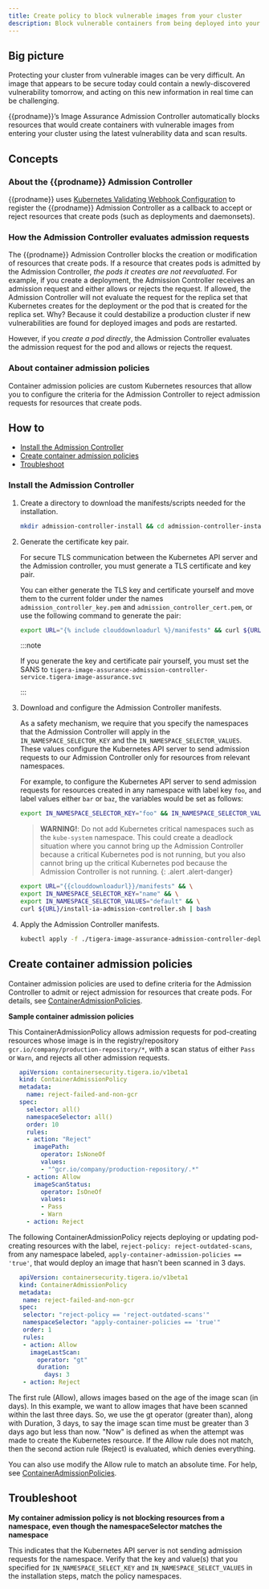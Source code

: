 ```yaml
---
title: Create policy to block vulnerable images from your cluster
description: Block vulnerable containers from being deployed into your cluster using the Admission Controller.
---
```


## Big picture

Protecting your cluster from vulnerable images can be very difficult. An image that appears to be secure today could 
contain a newly-discovered vulnerability tomorrow, and acting on this new information in real time can be challenging.

{{prodname}}’s Image Assurance Admission Controller automatically blocks resources that would create containers with vulnerable images from entering your cluster using the latest vulnerability data and scan results.

## Concepts

### About the {{prodname}} Admission Controller

{{prodname}} uses [Kubernetes Validating Webhook Configuration](https://kubernetes.io/docs/reference/access-authn-authz/extensible-admission-controllers/) to register the {{prodname}} Admission Controller as a callback to accept or reject resources that create pods (such as deployments and daemonsets).

### How the Admission Controller evaluates admission requests

The {{prodname}} Admission Controller blocks the creation or modification of resources that create pods. If a resource that creates pods is admitted by the Admission Controller, *the pods it creates are not reevaluated*. For example, if you create a deployment, the Admission Controller receives an admission request and either allows or rejects the request. If allowed, the Admission Controller will not evaluate the request for the replica set that Kubernetes creates for the deployment or the pod that is created for the replica set. Why? Because it could destabilize a production cluster if new vulnerabilities are found for deployed images and pods are restarted.

However, if you *create a pod directly*, the Admission Controller evaluates the admission request for the pod and allows or rejects the request.

### About container admission policies

Container admission policies are custom Kubernetes resources that allow you to configure the criteria for the Admission Controller to reject admission requests for resources that create pods.

## How to
- [Install the Admission Controller](#install-the-admission-controller)
- [Create container admission policies](#create-container-admission-policies)
- [Troubleshoot](#troubleshoot)

### Install the Admission Controller

1. Create a directory to download the manifests/scripts needed for the installation.

   ```bash
   mkdir admission-controller-install && cd admission-controller-install
   ```

1. Generate the certificate key pair.

   For secure TLS communication between the Kubernetes API server and the Admission controller, you must generate a TLS
   certificate and key pair.
   
   You can either generate the TLS key and certificate yourself and move them to the current folder under the names
   `admission_controller_key.pem` and `admission_controller_cert.pem`, or use the following command to generate the pair:
   ```bash
   export URL="{% include clouddownloadurl %}/manifests" && curl ${URL}/generate-open-ssl-key-cert-pair.sh | bash
   ```

   :::note

   If you generate the key and certificate pair yourself, you must set the SANS to `tigera-image-assurance-admission-controller-service.tigera-image-assurance.svc`
   
   :::

1. Download and configure the Admission Controller manifests.
   
   As a safety mechanism, we require that you specify the namespaces that the Admission Controller will apply in
   the `IN_NAMESPACE_SELECTOR_KEY` and the `IN_NAMESPACE_SELECTOR_VALUES`. These values configure the Kubernetes API server to send admission requests to our Admission Controller only for resources from relevant namespaces.

   For example, to configure the Kubernetes API server to send admission requests for resources created in any namespace with label key `foo`, and label values either `bar` or `baz`, the variables would be set as follows:
   
   ```bash
   export IN_NAMESPACE_SELECTOR_KEY="foo" && IN_NAMESPACE_SELECTOR_VALUES="bar baz"
   ```

   >**WARNING!**: Do not add Kubernetes critical namespaces such as the `kube-system` namespace. This could create a
   deadlock situation where you cannot bring up the Admission Controller because a critical Kubernetes pod is not running, but you also cannot bring up the critical Kubernetes pod because the Admission Controller is not running.
   {: .alert .alert-danger}

   ```bash
   export URL="{{clouddownloadurl}}/manifests" && \
   export IN_NAMESPACE_SELECTOR_KEY="name" && \
   export IN_NAMESPACE_SELECTOR_VALUES="default" && \
   curl ${URL}/install-ia-admission-controller.sh | bash
   ```

1. Apply the Admission Controller manifests.

   ```bash
   kubectl apply -f ./tigera-image-assurance-admission-controller-deploy.yaml
   ```

## Create container admission policies

Container admission policies are used to define criteria for the Admission Controller to admit or reject admission for resources that create pods. For details, see [ContainerAdmissionPolicies](../reference/resources/containeradmissionpolicy.mdx).

**Sample container admission policies**

This ContainerAdmissionPolicy allows admission requests for pod-creating resources whose image is in the registry/repository `gcr.io/company/production-repository/*`, with a scan status of either `Pass` or `Warn`, and rejects all other admission requests.

```yaml
   apiVersion: containersecurity.tigera.io/v1beta1
   kind: ContainerAdmissionPolicy
   metadata:
     name: reject-failed-and-non-gcr
   spec:
     selector: all()
     namespaceSelector: all()
     order: 10
     rules:
     - action: "Reject"
       imagePath:
         operator: IsNoneOf
         values:
         - "^gcr.io/company/production-repository/.*"
     - action: Allow
       imageScanStatus:
         operator: IsOneOf
         values:
         - Pass
         - Warn
     - action: Reject
```

The following ContainerAdmissionPolicy rejects deploying or updating pod-creating resources with the label, `reject-policy: reject-outdated-scans`,
from any namespace labeled, `apply-container-admission-policies == 'true'`, that would deploy an image that hasn't been scanned in 3 days.

```yaml
   apiVersion: containersecurity.tigera.io/v1beta1
   kind: ContainerAdmissionPolicy
   metadata:
    name: reject-failed-and-non-gcr
   spec:
    selector: "reject-policy == 'reject-outdated-scans'"
    namespaceSelector: "apply-container-policies == 'true'"
    order: 1
    rules:
    - action: Allow
      imageLastScan:
        operator: "gt"
        duration:
          days: 3
    - action: Reject
```

The first rule (Allow), allows images based on the age of the image scan (in days). In this example, we want to allow
images that have been scanned within the last three days. So, we use the gt operator (greater than), along with Duration,
3 days, to say the image scan time must be greater than 3 days ago but less than now. "Now" is defined as when the
attempt was made to create the Kubernetes resource. If the Allow rule does not match, then the second action rule
(Reject) is evaluated, which denies everything.

You can also use modify the Allow rule to match an absolute time. For help, see [ContainerAdmissionPolicies](../reference/resources/containeradmissionpolicy.mdx).

## Troubleshoot

**My container admission policy is not blocking resources from a namespace, even though the namespaceSelector matches the namespace**

This indicates that the Kubernetes API server is not sending admission requests for the namespace. Verify that the key and value(s) that you specified for `IN_NAMESPACE_SELECT_KEY` and `IN_NAMESPACE_SELECT_VALUES` in the installation steps, match the policy namespaces. 
